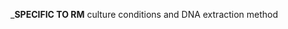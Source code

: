 <!-- 
Text specific to RM: culturing and DNA extraction
--> 
___SPECIFIC TO RM__ culture conditions and DNA extraction method